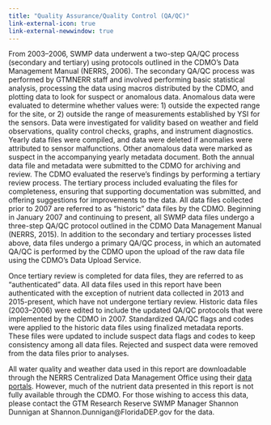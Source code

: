 ```yaml
---
title: "Quality Assurance/Quality Control (QA/QC)"
link-external-icon: true
link-external-newwindow: true
---
```


From 2003--2006, SWMP data underwent a two-step QA/QC process (secondary and tertiary) using protocols outlined in the CDMO's Data Management Manual (NERRS, 2006). The secondary QA/QC process was performed by GTMNERR staff and involved performing basic statistical analysis, processing the data using macros distributed by the CDMO, and plotting data to look for suspect or anomalous data. Anomalous data were evaluated to determine whether values were: 1) outside the expected range for the site, or 2) outside the range of measurements established by YSI for the sensors. Data were investigated for validity based on weather and field observations, quality control checks, graphs, and instrument diagnostics. Yearly data files were compiled, and data were deleted if anomalies were attributed to sensor malfunctions. Other anomalous data were marked as suspect in the accompanying yearly metadata document. Both the annual data file and metadata were submitted to the CDMO for archiving and review. The CDMO evaluated the reserve's findings by performing a tertiary review process. The tertiary process included evaluating the files for completeness, ensuring that supporting documentation was submitted, and offering suggestions for improvements to the data. All data files collected prior to 2007 are referred to as "historic" data files by the CDMO. Beginning in January 2007 and continuing to present, all SWMP data files undergo a three-step QA/QC protocol outlined in the CDMO Data Management Manual (NERRS, 2015). In addition to the secondary and tertiary processes listed above, data files undergo a primary QA/QC process, in which an automated QA/QC is performed by the CDMO upon the upload of the raw data file using the CDMO's Data Upload Service.

Once tertiary review is completed for data files, they are referred to as "authenticated" data. All data files used in this report have been authenticated with the exception of nutrient data collected in 2013 and 2015-present, which have not undergone tertiary review. Historic data files (2003--2006) were edited to include the updated QA/QC protocols that were implemented by the CDMO in 2007. Standardized QA/QC flags and codes were applied to the historic data files using finalized metadata reports. These files were updated to include suspect data flags and codes to keep consistency among all data files. Rejected and suspect data were removed from the data files prior to analyses.

::: callout-important
All water quality and weather data used in this report are downloadable through the NERRS Centralized Data Management Office using their [data portals](http://cdmo.baruch.sc.edu/get/landing.cfm). However, much of the nutrient data presented in this report is not fully available through the CDMO. For those wishing to access this data, please contact the GTM Research Reserve SWMP Manager Shannon Dunnigan at Shannon.Dunnigan\@FloridaDEP.gov for the data.
:::
